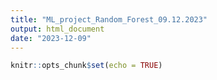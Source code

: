 ```yaml
---
title: "ML_project_Random_Forest_09.12.2023"
output: html_document
date: "2023-12-09"
---
```


```r
knitr::opts_chunk$set(echo = TRUE)
```

```r

```



